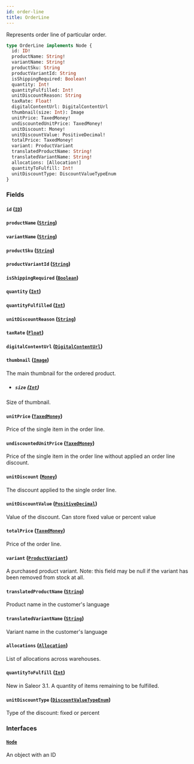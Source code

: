 ```yaml
---
id: order-line
title: OrderLine
---
```


Represents order line of particular order.

```graphql
type OrderLine implements Node {
  id: ID!
  productName: String!
  variantName: String!
  productSku: String
  productVariantId: String
  isShippingRequired: Boolean!
  quantity: Int!
  quantityFulfilled: Int!
  unitDiscountReason: String
  taxRate: Float!
  digitalContentUrl: DigitalContentUrl
  thumbnail(size: Int): Image
  unitPrice: TaxedMoney!
  undiscountedUnitPrice: TaxedMoney!
  unitDiscount: Money!
  unitDiscountValue: PositiveDecimal!
  totalPrice: TaxedMoney!
  variant: ProductVariant
  translatedProductName: String!
  translatedVariantName: String!
  allocations: [Allocation!]
  quantityToFulfill: Int!
  unitDiscountType: DiscountValueTypeEnum
}
```

### Fields

#### `id` ([`ID`](../../../developer/api-reference/scalars/id))

#### `productName` ([`String`](../../../developer/api-reference/scalars/string))

#### `variantName` ([`String`](../../../developer/api-reference/scalars/string))

#### `productSku` ([`String`](../../../developer/api-reference/scalars/string))

#### `productVariantId` ([`String`](../../../developer/api-reference/scalars/string))

#### `isShippingRequired` ([`Boolean`](../../../developer/api-reference/scalars/boolean))

#### `quantity` ([`Int`](../../../developer/api-reference/scalars/int))

#### `quantityFulfilled` ([`Int`](../../../developer/api-reference/scalars/int))

#### `unitDiscountReason` ([`String`](../../../developer/api-reference/scalars/string))

#### `taxRate` ([`Float`](../../../developer/api-reference/scalars/float))

#### `digitalContentUrl` ([`DigitalContentUrl`](../../../developer/api-reference/objects/digital-content-url))

#### `thumbnail` ([`Image`](../../../developer/api-reference/objects/image))

The main thumbnail for the ordered product.

- ##### `size` ([`Int`](../../../developer/api-reference/scalars/int))

Size of thumbnail.

#### `unitPrice` ([`TaxedMoney`](../../../developer/api-reference/objects/taxed-money))

Price of the single item in the order line.

#### `undiscountedUnitPrice` ([`TaxedMoney`](../../../developer/api-reference/objects/taxed-money))

Price of the single item in the order line without applied an order line discount.

#### `unitDiscount` ([`Money`](../../../developer/api-reference/objects/money))

The discount applied to the single order line.

#### `unitDiscountValue` ([`PositiveDecimal`](../../../developer/api-reference/scalars/positive-decimal))

Value of the discount. Can store fixed value or percent value

#### `totalPrice` ([`TaxedMoney`](../../../developer/api-reference/objects/taxed-money))

Price of the order line.

#### `variant` ([`ProductVariant`](../../../developer/api-reference/objects/product-variant))

A purchased product variant. Note: this field may be null if the variant has been removed from stock at all.

#### `translatedProductName` ([`String`](../../../developer/api-reference/scalars/string))

Product name in the customer's language

#### `translatedVariantName` ([`String`](../../../developer/api-reference/scalars/string))

Variant name in the customer's language

#### `allocations` ([`Allocation`](../../../developer/api-reference/objects/allocation))

List of allocations across warehouses.

#### `quantityToFulfill` ([`Int`](../../../developer/api-reference/scalars/int))

New in Saleor 3.1. A quantity of items remaining to be fulfilled.

#### `unitDiscountType` ([`DiscountValueTypeEnum`](../../../developer/api-reference/enums/discount-value-type-enum))

Type of the discount: fixed or percent

### Interfaces

#### [`Node`](../../../developer/api-reference/interfaces/node)

An object with an ID
